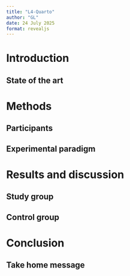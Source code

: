 ```yaml
---
title: "L4-Quarto"
author: "GL"
date: 24 July 2025
format: revealjs
---
```

# Introduction

## State of the art

# Methods

## Participants

## Experimental paradigm

# Results and discussion

## Study group

## Control group

# Conclusion

## Take home message